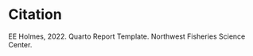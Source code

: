 # Citation {.unnumbered}

EE Holmes, 2022. Quarto Report Template. Northwest Fisheries Science Center.

```{=openxml}
<w:p><w:r><w:br w:type="page"/></w:r></w:p>
```

